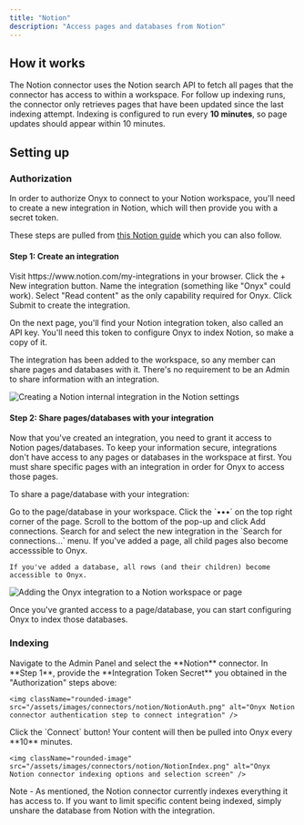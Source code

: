 ```yaml
---
title: "Notion"
description: "Access pages and databases from Notion"
---
```


## How it works

The Notion connector uses the Notion search API to fetch all pages that the connector has access to within a workspace.
For follow up indexing runs, the connector only retrieves pages that have been updated since the last indexing attempt.
Indexing is configured to run every **10 minutes**, so page updates should appear within 10 minutes.

## Setting up

### Authorization

In order to authorize Onyx to connect to your Notion workspace, you'll need to create a new integration in Notion,
which will then provide you with a secret token.

These steps are pulled from [this Notion guide](https://developers.notion.com/docs/create-a-notion-integration)
which you can also follow.

#### Step 1: Create an integration

<Steps>
  <Step title="Visit integrations page">
    Visit https://www.notion.com/my-integrations in your browser.
  </Step>

  <Step title="Create new integration">
    Click the + New integration button.
  </Step>

  <Step title="Name the integration">
    Name the integration (something like "Onyx" could work).
  </Step>

  <Step title="Set capabilities">
    Select "Read content" as the only capability required for Onyx.
  </Step>

  <Step title="Submit">
    Click Submit to create the integration.
  </Step>
</Steps>

On the next page, you'll find your Notion integration token, also called an API key.
You'll need this token to configure Onyx to index Notion, so make a copy of it.

The integration has been added to the workspace, so any member can share pages and databases with it.
There's no requirement to be an Admin to share information with an integration.

<img className="rounded-image" src="/assets/images/connectors/notion/NotionCreateIntegration.gif" alt="Creating a Notion internal integration in the Notion settings" />

#### Step 2: Share pages/databases with your integration

Now that you've created an integration, you need to grant it access to Notion pages/databases.
To keep your information secure, integrations don't have access to any pages or databases in the workspace at first.
You must share specific pages with an integration in order for Onyx to access those pages.

To share a page/database with your integration:

<Steps>
  <Step title="Navigate to page">
    Go to the page/database in your workspace.
  </Step>

  <Step title="Access page menu">
    Click the `•••` on the top right corner of the page.
  </Step>

  <Step title="Add connections">
    Scroll to the bottom of the pop-up and click Add connections.
  </Step>

  <Step title="Select integration">
    Search for and select the new integration in the `Search for connections...` menu.
  </Step>

  <Step title="Note about child pages">
    If you've added a page, all child pages also become accesssible to Onyx.
  </Step>
</Steps>

    If you've added a database, all rows (and their children) become accessible to Onyx.

<img className="rounded-image" src="/assets/images/connectors/notion/NotionAddConnector.png" alt="Adding the Onyx integration to a Notion workspace or page" />

Once you've granted access to a page/database, you can start configuring Onyx to index those databases.

### Indexing

<Steps>
  <Step title="Open Notion connector">
    Navigate to the Admin Panel and select the **Notion** connector.
  </Step>

  <Step title="Enter Integration Token">
    In **Step 1**, provide the **Integration Token Secret** you obtained in the "Authorization" steps above:

    <img className="rounded-image" src="/assets/images/connectors/notion/NotionAuth.png" alt="Onyx Notion connector authentication step to connect integration" />
  </Step>

  <Step title="Connect and index">
    Click the `Connect` button! Your content will then be pulled into Onyx every **10** minutes.

    <img className="rounded-image" src="/assets/images/connectors/notion/NotionIndex.png" alt="Onyx Notion connector indexing options and selection screen" />
  </Step>
</Steps>

Note - As mentioned, the Notion connector currently indexes everything it has access to.
If you want to limit specific content being indexed, simply unshare the database from Notion with the integration.
